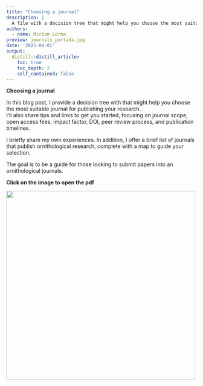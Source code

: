 ```yaml
---
title: "Choosing a journal"
description: |
  A file with a decision tree that might help you choose the most suitable journal for publishing your research. Links to journals are included. 
authors:
  - name: Miriam Lerma
preview: journals_portada.jpg
date: '2025-04-01'
output:
  distill::distill_article:
    toc: true
    toc_depth: 2
    self_contained: false
---
```


**Choosing a journal**

In this blog post, I provide a decision tree with that might help you choose the most suitable journal for publishing your research.  
I’ll also share tips and links to get you started, focusing on journal scope, open access fees, impact factor, DOI, peer review process, and publication timelines.  

I briefly share my own experiences. In addition, I offer a brief list of journals that publish ornithological research, complete with a map to guide your selection.  

The goal is to be a guide for those looking to submit papers into an ornithological journals.   

**Click on the image to open the pdf**

<html>
<body>
   <left>
      <a href="https://raw.githubusercontent.com/MiriamLL/miriamlerma_/main/_posts/2025-02-24-journals/WhereToPublish_2402.pdf"><img src="https://github.com/MiriamLL/miriamlerma_/blob/main/_posts/2025-04-01-journals/journals_portada.jpg?raw=true" style="width:500px"></a>
   </left>
</body>
</html>


